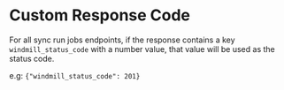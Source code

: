 # Custom Response Code

For all sync run jobs endpoints, if the response contains a key `windmill_status_code` with a number value, that value will be used as the status code.

e.g: `{"windmill_status_code": 201}`